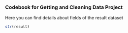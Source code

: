 ### Codebook for Getting and Cleaning Data Project

Here you can find details about fields of the result dataset
```r
str(result)
```
